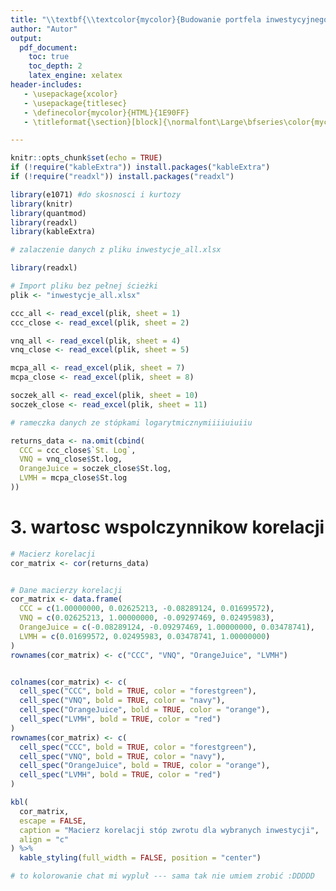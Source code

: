 ```yaml
---
title: "\\textbf{\\textcolor{mycolor}{Budowanie portfela inwestycyjnego}}"
author: "Autor"
output:
  pdf_document:
    toc: true
    toc_depth: 2
    latex_engine: xelatex
header-includes:
   - \usepackage{xcolor}
   - \usepackage{titlesec}
   - \definecolor{mycolor}{HTML}{1E90FF}
   - \titleformat{\section}[block]{\normalfont\Large\bfseries\color{mycolor}}{}{0em}{}

---
```



```r
knitr::opts_chunk$set(echo = TRUE)
if (!require("kableExtra")) install.packages("kableExtra")
if (!require("readxl")) install.packages("readxl")

library(e1071) #do skosnosci i kurtozy
library(knitr)
library(quantmod)
library(readxl)
library(kableExtra)
```

```r
# zalaczenie danych z pliku inwestycje_all.xlsx

library(readxl)

# Import pliku bez pełnej ścieżki
plik <- "inwestycje_all.xlsx"

ccc_all <- read_excel(plik, sheet = 1)
ccc_close <- read_excel(plik, sheet = 2)

vnq_all <- read_excel(plik, sheet = 4)
vnq_close <- read_excel(plik, sheet = 5)

mcpa_all <- read_excel(plik, sheet = 7)
mcpa_close <- read_excel(plik, sheet = 8)

soczek_all <- read_excel(plik, sheet = 10)
soczek_close <- read_excel(plik, sheet = 11)
```


```r
# rameczka danych ze stópkami logarytmicznymiiiiuiuiiu

returns_data <- na.omit(cbind(
  CCC = ccc_close$`St. Log`,
  VNQ = vnq_close$St.log,
  OrangeJuice = soczek_close$St.log,
  LVMH = mcpa_close$St.log
))
```



# 3. wartosc wspolczynnikow korelacji

```r
# Macierz korelacji
cor_matrix <- cor(returns_data)


# Dane macierzy korelacji
cor_matrix <- data.frame(
  CCC = c(1.00000000, 0.02625213, -0.08289124, 0.01699572),
  VNQ = c(0.02625213, 1.00000000, -0.09297469, 0.02495983),
  OrangeJuice = c(-0.08289124, -0.09297469, 1.00000000, 0.03478741),
  LVMH = c(0.01699572, 0.02495983, 0.03478741, 1.00000000)
)
rownames(cor_matrix) <- c("CCC", "VNQ", "OrangeJuice", "LVMH")


colnames(cor_matrix) <- c(
  cell_spec("CCC", bold = TRUE, color = "forestgreen"),
  cell_spec("VNQ", bold = TRUE, color = "navy"),
  cell_spec("OrangeJuice", bold = TRUE, color = "orange"),
  cell_spec("LVMH", bold = TRUE, color = "red")
)
rownames(cor_matrix) <- c(
  cell_spec("CCC", bold = TRUE, color = "forestgreen"),
  cell_spec("VNQ", bold = TRUE, color = "navy"),
  cell_spec("OrangeJuice", bold = TRUE, color = "orange"),
  cell_spec("LVMH", bold = TRUE, color = "red")
)

kbl(
  cor_matrix,
  escape = FALSE, 
  caption = "Macierz korelacji stóp zwrotu dla wybranych inwestycji",
  align = "c"
) %>%
  kable_styling(full_width = FALSE, position = "center")

# to kolorowanie chat mi wypluł --- sama tak nie umiem zrobić :DDDDD

```





